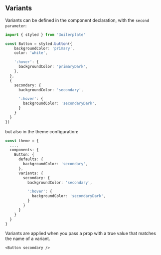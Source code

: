 ## Variants

Variants can be defined in the component declaration, with the `second parameter`:

```ts
import { styled } from '3oilerplate'

const Button = styled.button({
    backgroundColor: 'primary',
    color: 'white',

    ':hover': {
      backgroundColor: 'primaryDark',
    },
  },
  {
    secondary: {
      backgroundColor: 'secondary',

      ':hover': {
        backgroundColor: 'secondaryDark',
      }
    }
  }
})
```

but also in the theme configuration:

```ts
const theme = {
  ...,
  components: {
    Button: {
      defaults: {
        backgroundColor: 'secondary',
      },
      variants: {
        secondary: {
          backgroundColor: 'secondary',

          ':hover': {
            backgroundColor: 'secondaryDark',
          }
        }
      }
    }
  }
}
```

Variants are applied when you pass a prop with a true value that matches the name of a variant.

```tsx
<Button secondary />
```
